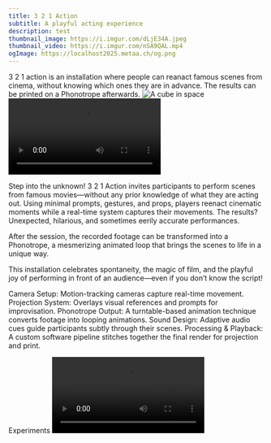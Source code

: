 ```yaml
---
title: 3 2 1 Action
subtitle: A playful acting experience
description: test
thumbnail_image: https://i.imgur.com/dLjE34A.jpeg
thumbnail_video: https://i.imgur.com/nSA9QAL.mp4
ogImage: https://localhost2025.metaa.ch/og.png
---
```



<Vimeo vimeoID="1019560381" />
<Container>
  <BigText>
    3 2 1 action is an installation where people can reanact famous scenes from
    cinema, without knowing which ones they are in advance. The results can be
    printed on a Phonotrope afterwards.
  </BigText>
</Container>

<Grid cols="2">
  <Image src="https://i.imgur.com/dLjE34A.jpeg" alt="A cube in space" />
  <Video src="https://i.imgur.com/nSA9QAL.mp4" />
</Grid>

<Section title="Description">

Step into the unknown! 3 2 1 Action invites participants to perform scenes from famous movies—without any prior knowledge of what they are acting out. Using minimal prompts, gestures, and props, players reenact cinematic moments while a real-time system captures their movements. The results? Unexpected, hilarious, and sometimes eerily accurate performances.

After the session, the recorded footage can be transformed into a Phonotrope, a mesmerizing animated loop that brings the scenes to life in a unique way.

This installation celebrates spontaneity, the magic of film, and the playful joy of performing in front of an audience—even if you don’t know the script!

</Section>

<Section title="Technical Materials">

Camera Setup: Motion-tracking cameras capture real-time movement.
Projection System: Overlays visual references and prompts for improvisation.
Phonotrope Output: A turntable-based animation technique converts footage into looping animations.
Sound Design: Adaptive audio cues guide participants subtly through their scenes.
Processing & Playback: A custom software pipeline stitches together the final render for projection and print.

</Section>

<Container>
<Heading classes="tib-rp mb-4">Experiments</Heading>

  <Grid cols={4}>
<Video src="https://i.imgur.com/nSA9QAL.mp4" />
<Video src="https://i.imgur.com/nSA9QAL.mp4" />
<Video src="https://i.imgur.com/nSA9QAL.mp4" />
<Video src="https://i.imgur.com/nSA9QAL.mp4" />
<Video src="https://i.imgur.com/nSA9QAL.mp4" />
<Video src="https://i.imgur.com/nSA9QAL.mp4" />
<Video src="https://i.imgur.com/nSA9QAL.mp4" />
<Video src="https://i.imgur.com/nSA9QAL.mp4" />
<Video src="https://i.imgur.com/nSA9QAL.mp4" />
<Video src="https://i.imgur.com/nSA9QAL.mp4" />
</Grid>

</Container>

